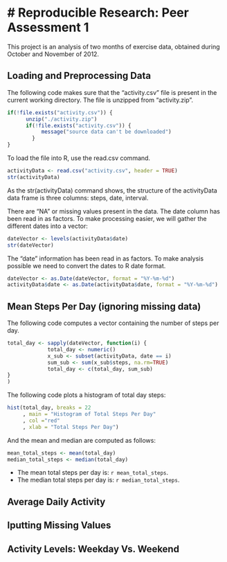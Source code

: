# Reproducible Research: Peer Assessment 1
===========================================

This project is an analysis of two months of exercise data,
obtained during October and November of 2012. 

## Loading and Preprocessing Data

The following code makes sure that the "activity.csv" file 
is present in the current working directory. The file is
unzipped from "activity.zip". 

```r
if(!file.exists("activity.csv")) {
      unzip("./activity.zip")
      if(!file.exists("activity.csv")) {
           message("source data can't be downloaded")
        }
}
```

To load the file into R, use the read.csv command. 

```r
activityData <- read.csv("activity.csv", header = TRUE)
str(activityData)
```

As the str(activityData) command shows, the structure of the 
activityData data frame is three columns: steps, date, interval. 

There are "NA" or missing values present in the data. 
The date column has been read in as factors. To make
processing easier, we will gather the different dates 
into a vector: 

```r
dateVector <- levels(activityData$date)
str(dateVector)
```

The "date" information has been read in as factors.
To make analysis possible we need to convert the dates
to R date format. 

```r
dateVector <- as.Date(dateVector, format = "%Y-%m-%d")
activityData$date <- as.Date(activityData$date, format = "%Y-%m-%d")
```


## Mean Steps Per Day (ignoring missing data)

The following code computes a vector containing the number of
steps per day. 

```r
total_day <- sapply(dateVector, function(i) {
             total_day <- numeric()
             x_sub <- subset(activityData, date == i)
             sum_sub <- sum(x_sub$steps, na.rm=TRUE)
             total_day <- c(total_day, sum_sub)
}
)
```

The following code plots a histogram of total day steps: 
```r
hist(total_day, breaks = 22
     , main = "Histogram of Total Steps Per Day"
     , col ="red"
     , xlab = "Total Steps Per Day")
```

And the mean and median are computed as follows: 

```r
mean_total_steps <- mean(total_day)
median_total_steps <- median(total_day)
```

* The mean total steps per day is: `r mean_total_steps`.
* The median total steps per day is: `r median_total_steps`.

## Average Daily Activity



## Iputting Missing Values

## Activity Levels: Weekday Vs. Weekend


